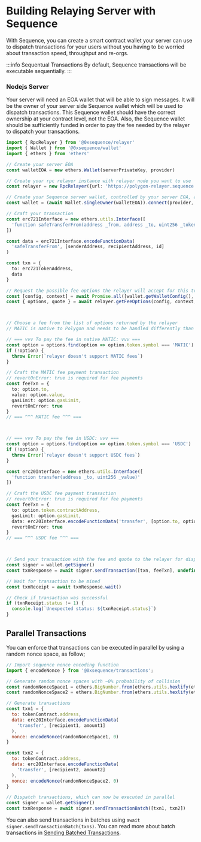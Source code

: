 # Building Relaying Server with Sequence
With Sequence, you can create a smart contract wallet your server can use to dispatch transactions for your users without you having to be worried about transaction speed, throughput and re-orgs.

:::info Sequentual Transactions
By default, Sequence transactions will be executable sequentially. 
:::


### Nodejs Server
Your server will need an EOA wallet that will be able to sign messages. It will be the owner of your server side Sequence wallet which will be used to dispatch transactions.
This Sequence wallet should have the correct ownership at your contract level, not the EOA.
Also, the Sequence wallet should be sufficiently funded in order to pay the fee needed by the relayer to dispatch your transactions.

```ts
import { RpcRelayer } from '@0xsequence/relayer'
import { Wallet } from '@0xsequence/wallet'
import { ethers } from 'ethers'

// Create your server EOA
const walletEOA = new ethers.Wallet(serverPrivateKey, provider)

// Create your rpc relayer instance with relayer node you want to use
const relayer = new RpcRelayer({url: 'https://polygon-relayer.sequence.app'})

// Create your Sequence server wallet, controlled by your server EOA, and connect it to the relayer
const wallet = (await Wallet.singleOwner(walletEOA)).connect(provider, relayer)

// Craft your transaction
const erc721Interface = new ethers.utils.Interface([
  'function safeTransferFrom(address _from, address _to, uint256 _tokenId)'
])

const data = erc721Interface.encodeFunctionData(
  'safeTransferFrom', [senderAddress, recipientAddress, id]
)

const txn = {
  to: erc721TokenAddress,
  data
}

// Request the possible fee options the relayer will accept for this transaction
const [config, context] = await Promise.all([wallet.getWalletConfig(), wallet.getWalletContext()])
const { options, quote } = await relayer.getFeeOptions(config, context, txn /* , txn2, txn3, etc... */)



// Choose a fee from the list of options returned by the relayer
// MATIC is native to Polygon and needs to be handled differently than other ERC-20 tokens like USDC

// === vvv To pay the fee in native MATIC: vvv ===
const option = options.find(option => option.token.symbol === 'MATIC')
if (!option) {
  throw Error(`relayer doesn't support MATIC fees`)
}

// Craft the MATIC fee payment transaction
// revertOnError: true is required for fee payments
const feeTxn = {
  to: option.to,
  value: option.value,
  gasLimit: option.gasLimit,
  revertOnError: true
}
// === ^^^ MATIC fee ^^^ ===



// === vvv To pay the fee in USDC: vvv ===
const option = options.find(option => option.token.symbol === 'USDC')
if (!option) {
  throw Error(`relayer doesn't support USDC fees`)
}

const erc20Interface = new ethers.utils.Interface([
  'function transfer(address _to, uint256 _value)'
])

// Craft the USDC fee payment transaction
// revertOnError: true is required for fee payments
const feeTxn = {
  to: option.token.contractAddress,
  gasLimit: option.gasLimit,
  data: erc20Interface.encodeFunctionData('transfer', [option.to, option.value]),
  revertOnError: true
}
// === ^^^ USDC fee ^^^ ===



// Send your transaction with the fee and quote to the relayer for dispatch
const signer = wallet.getSigner()
const txnResponse = await signer.sendTransaction([txn, feeTxn], undefined, undefined, quote)

// Wait for transaction to be mined
const txnReceipt = await txnResponse.wait()

// Check if transaction was successful 
if (txnReceipt.status != 1) {
  console.log(`Unexpected status: ${txnReceipt.status}`)
}

```

## Parallel Transactions
You can enforce that transactions can be executed in parallel by using a random nonce space, as follow; 

```js
// Import sequence nonce encoding function
import { encodeNonce } from '@0xsequence/transactions';

// Generate random nonce spaces with ~0% probability of collision
const randomNonceSpace1 = ethers.BigNumber.from(ethers.utils.hexlify(ethers.utils.randomBytes(20)))
const randomNonceSpace2 = ethers.BigNumber.from(ethers.utils.hexlify(ethers.utils.randomBytes(20)))

// Generate transactions
const txn1 = {
  to: tokenContract.address,
  data: erc20Interface.encodeFunctionData(
    'transfer', [recipient1, amount1]
  ),
  nonce: encodeNonce(randomNonceSpace1, 0)
}

const txn2 = {
  to: tokenContract.address,
  data: erc20Interface.encodeFunctionData(
    'transfer', [recipient2, amount2]
  ),
  nonce: encodeNonce(randomNonceSpace2, 0)
}

// Dispatch transactions, which can now be executed in parallel
const signer = wallet.getSigner()
const txnResponse = await signer.sendTransactionBatch([txn1, txn2])
```

You can also send transactions in batches using `await signer.sendTransactionBatch(txns)`. You can read more about batch transactions in [Sending Batched Transactions](/build-with-sequence/send-batch-transactions).
